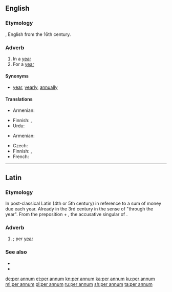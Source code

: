 ==English==

===Etymology===
{{bor|en|LL.|per annum}}, English from the 16th century.

===Adverb===
{{en-adv|-}}

# In a [[year]]
# For a [[year]]

====Synonyms====
* {{l|en|per}} [[year]], [[yearly]], [[annually]]

====Translations====
{{trans-top|in a year}}
* Armenian: {{t+|hy|տարեկան}}
{{trans-mid}}
* Finnish: {{t+|fi|vuosittain}}, {{t|fi|[[joka]] [[vuosi]]}}
* Urdu: {{t|ur|سالانہ|tr=Salanaa|sc=ur-Arab}}
{{trans-bottom}}
{{trans-top|for each year}}
* Armenian: {{t+|hy|տարեկան}}
{{trans-mid}}
* Czech: {{t|cs|ročně}}
* Finnish: {{t+|fi|vuosittain}}, {{t+|fi|vuosi|alt=vuodessa}}
* French: {{t|fr|par an}}
{{trans-bottom}}

----

==Latin==

===Etymology===
In post-classical Latin (4th or 5th century) in reference to a sum of money due each year.
Already in the 3rd century in the sense of "through the year". From the preposition {{m|la|per||during}} + {{m|la|annum|}}, the accusative singular of {{m|la|annus||year}}.

===Adverb===
{{head|la|adverb}}

# {{l|en|per annum}}; per [[year]]

===See also===
* {{l|la|annales}}
* {{l|la|pro anno|prō annō}}

[[de:per annum]]
[[et:per annum]]
[[kn:per annum]]
[[ka:per annum]]
[[ku:per annum]]
[[ml:per annum]]
[[pl:per annum]]
[[ru:per annum]]
[[sh:per annum]]
[[ta:per annum]]